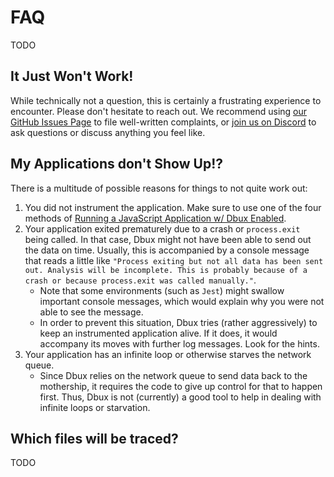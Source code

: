
# FAQ

TODO

## It Just Won't Work!

While technically not a question, this is certainly a frustrating experience to encounter. Please don't hesitate to reach out. We recommend using [our GitHub Issues Page](https://github.com/Domiii/dbux/issues) to file well-written complaints, or [join us on Discord](https://discord.gg/QKgq9ZE) to ask questions or discuss anything you feel like.


## My Applications don't Show Up!?

There is a multitude of possible reasons for things to not quite work out:

1. You did not instrument the application. Make sure to use one of the four methods of [Running a JavaScript Application w/ Dbux Enabled](../using-dbux/enabling-dbux).
2. Your application exited prematurely due to a crash or `process.exit` being called. In that case, Dbux might not have been able to send out the data on time. Usually, this is accompanied by a console message that reads a little like `"Process exiting but not all data has been sent out. Analysis will be incomplete. This is probably because of a crash or because process.exit was called manually."`.
   * Note that some environments (such as `Jest`) might swallow important console messages, which would explain why you were not able to see the message.
   * In order to prevent this situation, Dbux tries (rather aggressively) to keep an instrumented application alive. If it does, it would accompany its moves with further log messages. Look for the hints.
3. Your application has an infinite loop or otherwise starves the network queue.
   * Since Dbux relies on the network queue to send data back to the mothership, it requires the code to give up control for that to happen first. Thus, Dbux is not (currently) a good tool to help in dealing with infinite loops or starvation.


## Which files will be traced?

TODO
